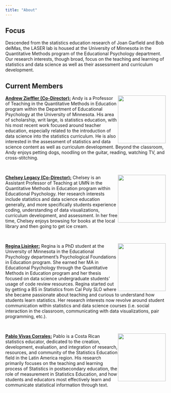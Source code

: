 ```yaml
---
title: "About"
---
```


## Focus

Descended from the statistics education research of Joan Garfield and Bob delMas, the LASER lab is housed at the University of Minnesota in the Quantitative Methods program of the Educational Psychology department. Our research interests, though broad, focus on the teaching and learning of statistics and data science as well as their assessment and curriculum development.

## Current Members

![](img/andy-avatar.png){style="float: right;" width="150"} [**Andrew Zieffler (Co-Director):**](https://www.datadreaming.org/) Andy is a Professor of Teaching in the Quantitative Methods in Education program within the Department of Educational Psychology at the University of Minnesota. His area of scholarship, writ large, is statistics education, with his most recent work focused around teacher education, especially related to the introduction of data science into the statistics curriculum. He is also interested in the assessment of statistics and data science content as well as curriculum development. Beyond the classroom, Andy enjoys petting dogs, noodling on the guitar, reading, watching TV, and cross-stitching.

<br />

![](img/LegacyC2019.png){style="float: right;" width="150"}[**Chelsey Legacy (Co-Director):**](https://calegacy.github.io/) Chelsey is an Assistant Professor of Teaching at UMN in the Quantitative Methods in Education program within Educational Psychology. Her research interests include statistics and data science education generally, and more specifically students experience coding, understanding of data visualizations, curriculum development, and assessment. In her free time, Chelsey enjoys browsing for books at the local library and then going to get ice cream.

<br />

![](img/regina.png){style="float: right;" width="150"}[**Regina Lisinker:**](https://rlisinker.com/) Regina is a PhD student at the University of Minnesota in the Educational Psychology department's Psychological Foundations in Education program. She earned her MA in Educational Psychology through the Quantitative Methods in Education program and her thesis focused on data science undergraduate students' usage of code review resources. Regina started out by getting a BS in Statistics from Cal Poly SLO where she became passionate about teaching and curious to understand how students learn statistics. Her research interests now revolve around student communication within statistics and data science courses (i.e. social interaction in the classroom, communicating with data visualizations, pair programming, etc.).

<br />

![](img/pablo.png){style="float: right;" width="150"}[**Pablo Vivas Corrales:**](https://vivas014.github.io/personal-website/) Pablo is a Costa Rican statistics educator, dedicated to the creation, development, evaluation, and integration of research, resources, and community of the Statistics Education field in the Latin America region. His research primarily focuses on the teaching and learning process of Statistics in postsecondary education, the role of measurement in Statistics Education, and how students and educators most effectively learn and communicate statistical information through text.

<br />

